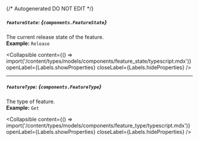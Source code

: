 {/* Autogenerated DO NOT EDIT  */}

##### `featureState`: *{`components.FeatureState`}*
The current release state of the feature.
<br/>
**Example:** `Release`

<Collapsible content={() => import('/content/types/models/components/feature_state/typescript.mdx')} openLabel={Labels.showProperties} closeLabel={Labels.hideProperties} />


---
##### `featureType`: *{`components.FeatureType`}*
The type of feature.
<br/>
**Example:** `Get`

<Collapsible content={() => import('/content/types/models/components/feature_type/typescript.mdx')} openLabel={Labels.showProperties} closeLabel={Labels.hideProperties} />



